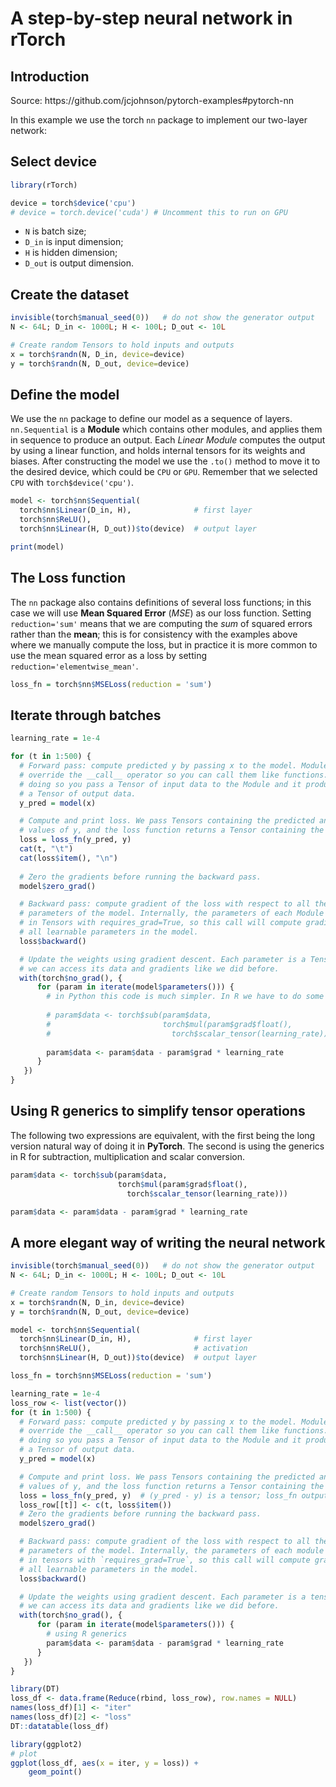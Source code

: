 # A step-by-step neural network in rTorch

## Introduction
Source: https://github.com/jcjohnson/pytorch-examples#pytorch-nn

In this example we use the torch `nn` package to implement our two-layer network:

## Select device

```r
library(rTorch)

device = torch$device('cpu')
# device = torch.device('cuda') # Uncomment this to run on GPU
```

* `N` is batch size; 
* `D_in` is input dimension;
* `H` is hidden dimension; 
* `D_out` is output dimension.

## Create the dataset

```r
invisible(torch$manual_seed(0))   # do not show the generator output
N <- 64L; D_in <- 1000L; H <- 100L; D_out <- 10L

# Create random Tensors to hold inputs and outputs
x = torch$randn(N, D_in, device=device)
y = torch$randn(N, D_out, device=device)
```


## Define the model
We use the `nn` package to define our model as a sequence of layers. `nn.Sequential` is a __Module__ which contains other modules, and applies them in sequence to produce an output. Each _Linear Module_ computes the output by using a linear function, and holds internal tensors for its weights and biases.
After constructing the model we use the `.to()` method to move it to the desired device, which could be `CPU` or `GPU`. Remember that we selected `CPU` with `torch$device('cpu')`.

```r
model <- torch$nn$Sequential(
  torch$nn$Linear(D_in, H),              # first layer
  torch$nn$ReLU(),
  torch$nn$Linear(H, D_out))$to(device)  # output layer

print(model)
```


## The Loss function
The `nn` package also contains definitions of several loss functions; in this case we will use __Mean Squared Error__ ($MSE$) as our loss function. Setting `reduction='sum'` means that we are computing the *sum* of squared errors rather than the __mean__; this is for consistency with the examples above where we manually compute the loss, but in practice it is more common to use the mean squared error as a loss by setting `reduction='elementwise_mean'`.

```r
loss_fn = torch$nn$MSELoss(reduction = 'sum')
```


## Iterate through batches

```r
learning_rate = 1e-4

for (t in 1:500) {
  # Forward pass: compute predicted y by passing x to the model. Module objects
  # override the __call__ operator so you can call them like functions. When
  # doing so you pass a Tensor of input data to the Module and it produces
  # a Tensor of output data.
  y_pred = model(x)

  # Compute and print loss. We pass Tensors containing the predicted and true
  # values of y, and the loss function returns a Tensor containing the loss.
  loss = loss_fn(y_pred, y)
  cat(t, "\t")
  cat(loss$item(), "\n")
  
  # Zero the gradients before running the backward pass.
  model$zero_grad()

  # Backward pass: compute gradient of the loss with respect to all the learnable
  # parameters of the model. Internally, the parameters of each Module are stored
  # in Tensors with requires_grad=True, so this call will compute gradients for
  # all learnable parameters in the model.
  loss$backward()

  # Update the weights using gradient descent. Each parameter is a Tensor, so
  # we can access its data and gradients like we did before.
  with(torch$no_grad(), {
      for (param in iterate(model$parameters())) {
        # in Python this code is much simpler. In R we have to do some conversions
        
        # param$data <- torch$sub(param$data,
        #                         torch$mul(param$grad$float(),
        #                           torch$scalar_tensor(learning_rate)))
        
        param$data <- param$data - param$grad * learning_rate
      }
   })
}  
```


## Using R generics to simplify tensor operations
The following two expressions are equivalent, with the first being the long version natural way of doing it in __PyTorch__. The second is using the generics in R for subtraction, multiplication and scalar conversion.

```r
param$data <- torch$sub(param$data,
                        torch$mul(param$grad$float(),
                          torch$scalar_tensor(learning_rate)))
```

```r
param$data <- param$data - param$grad * learning_rate
```

## A more elegant way of writing the neural network

```r
invisible(torch$manual_seed(0))   # do not show the generator output
N <- 64L; D_in <- 1000L; H <- 100L; D_out <- 10L

# Create random Tensors to hold inputs and outputs
x = torch$randn(N, D_in, device=device)
y = torch$randn(N, D_out, device=device)

model <- torch$nn$Sequential(
  torch$nn$Linear(D_in, H),              # first layer
  torch$nn$ReLU(),                       # activation
  torch$nn$Linear(H, D_out))$to(device)  # output layer

loss_fn = torch$nn$MSELoss(reduction = 'sum')

learning_rate = 1e-4
loss_row <- list(vector())
for (t in 1:500) {
  # Forward pass: compute predicted y by passing x to the model. Module objects
  # override the __call__ operator so you can call them like functions. When
  # doing so you pass a Tensor of input data to the Module and it produces
  # a Tensor of output data.
  y_pred = model(x)

  # Compute and print loss. We pass Tensors containing the predicted and true
  # values of y, and the loss function returns a Tensor containing the loss.
  loss = loss_fn(y_pred, y)  # (y_pred - y) is a tensor; loss_fn output is a scalar
  loss_row[[t]] <- c(t, loss$item())
  # Zero the gradients before running the backward pass.
  model$zero_grad()

  # Backward pass: compute gradient of the loss with respect to all the learnable
  # parameters of the model. Internally, the parameters of each module are stored
  # in tensors with `requires_grad=True`, so this call will compute gradients for
  # all learnable parameters in the model.
  loss$backward()

  # Update the weights using gradient descent. Each parameter is a tensor, so
  # we can access its data and gradients like we did before.
  with(torch$no_grad(), {
      for (param in iterate(model$parameters())) {
        # using R generics
        param$data <- param$data - param$grad * learning_rate
      }
   })
}  
```

```r
library(DT)
loss_df <- data.frame(Reduce(rbind, loss_row), row.names = NULL)
names(loss_df)[1] <- "iter"
names(loss_df)[2] <- "loss"
DT::datatable(loss_df)
```

```r
library(ggplot2)
# plot
ggplot(loss_df, aes(x = iter, y = loss)) +
    geom_point()
```

